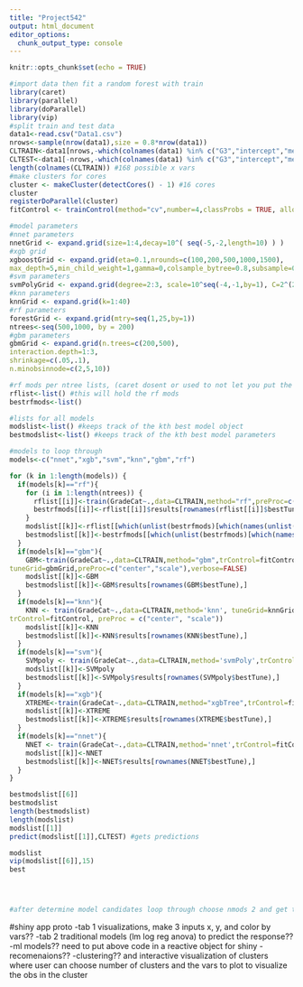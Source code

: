```yaml
---
title: "Project542"
output: html_document
editor_options: 
  chunk_output_type: console
---
```


```r
knitr::opts_chunk$set(echo = TRUE)
```



```r
#import data then fit a random forest with train 
library(caret)
library(parallel)
library(doParallel)
library(vip)
#split train and test data
data1<-read.csv("Data1.csv")
nrows<-sample(nrow(data1),size = 0.8*nrow(data1))
CLTRAIN<-data1[nrows,-which(colnames(data1) %in% c("G3","intercept","meanGradeCatabsences","X"))]
CLTEST<-data1[-nrows,-which(colnames(data1) %in% c("G3","intercept","meanGradeCatabsences","X"))]
length(colnames(CLTRAIN)) #168 possible x vars 
#make clusters for cores
cluster <- makeCluster(detectCores() - 1) #16 cores 
cluster
registerDoParallel(cluster) 
fitControl <- trainControl(method="cv",number=4,classProbs = TRUE, allowParallel = T) 

#model parameters 
#nnet parameters
nnetGrid <- expand.grid(size=1:4,decay=10^( seq(-5,-2,length=10) ) )
#xgb grid 
xgboostGrid <- expand.grid(eta=0.1,nrounds=c(100,200,500,1000,1500),
max_depth=5,min_child_weight=1,gamma=0,colsample_bytree=0.8,subsample=0.8)
#svm parameters
svmPolyGrid <- expand.grid(degree=2:3, scale=10^seq(-4,-1,by=1), C=2^(2:4) )
#knn parameters
knnGrid <- expand.grid(k=1:40)
#rf parameters
forestGrid <- expand.grid(mtry=seq(1,25,by=1))
ntrees<-seq(500,1000, by = 200)
#gbm parameters
gbmGrid <- expand.grid(n.trees=c(200,500),
interaction.depth=1:3,
shrinkage=c(.05,.1),
n.minobsinnode=c(2,5,10))

#rf mods per ntree lists, (caret dosent or used to not let you put the ntrees in the grid so you have to loop through them)
rflist<-list() #this will hold the rf mods
bestrfmods<-list()

#lists for all models 
modslist<-list() #keeps track of the kth best model object
bestmodslist<-list() #keeps track of the kth best model parameters

#models to loop through 
models<-c("nnet","xgb","svm","knn","gbm","rf")

for (k in 1:length(models)) {
  if(models[k]=="rf"){
    for (i in 1:length(ntrees)) {
      rflist[[i]]<-train(GradeCat~.,data=CLTRAIN,method="rf",preProc=c("center","scale"), trControl=fitControl,tuneGrid=forestGrid, importances=TRUE, ntree=ntrees[i]) 
      bestrfmods[[i]]<-rflist[[i]]$results[rownames(rflist[[i]]$bestTune),]
    }
    modslist[[k]]<-rflist[[which(unlist(bestrfmods)[which(names(unlist(bestrfmods))=="Accuracy")]==max(unlist(bestrfmods)[which(names(unlist(bestrfmods))=="Accuracy")]))]]
    bestmodslist[[k]]<-bestrfmods[[which(unlist(bestrfmods)[which(names(unlist(bestrfmods))=="Accuracy")]==max(unlist(bestrfmods)[which(names(unlist(bestrfmods))=="Accuracy")]))]]
  }
  if(models[k]=="gbm"){
    GBM<-train(GradeCat~.,data=CLTRAIN,method="gbm",trControl=fitControl,
tuneGrid=gbmGrid,preProc=c("center","scale"),verbose=FALSE)
    modslist[[k]]<-GBM
    bestmodslist[[k]]<-GBM$results[rownames(GBM$bestTune),]
  }
  if(models[k]=="knn"){
    KNN <- train(GradeCat~.,data=CLTRAIN,method='knn', tuneGrid=knnGrid,
trControl=fitControl, preProc = c("center", "scale"))
    modslist[[k]]<-KNN
    bestmodslist[[k]]<-KNN$results[rownames(KNN$bestTune),]
  }
  if(models[k]=="svm"){
    SVMpoly <- train(GradeCat~.,data=CLTRAIN,method='svmPoly',trControl=fitControl,tuneGrid=svmPolyGrid,preProc = c("center", "scale"))
    modslist[[k]]<-SVMpoly
    bestmodslist[[k]]<-SVMpoly$results[rownames(SVMpoly$bestTune),]
  }
  if(models[k]=="xgb"){
    XTREME<-train(GradeCat~.,data=CLTRAIN,method="xgbTree",trControl=fitControl,tuneGrid=xgboostGrid,preProc = c("center", "scale"),verbose=FALSE)
    modslist[[k]]<-XTREME
    bestmodslist[[k]]<-XTREME$results[rownames(XTREME$bestTune),]
  }
  if(models[k]=="nnet"){
    NNET <- train(GradeCat~.,data=CLTRAIN,method='nnet',trControl=fitControl,tuneGrid=nnetGrid,trace=FALSE,linout=FALSE,preProc = c("center", "scale"))
    modslist[[k]]<-NNET
    bestmodslist[[k]]<-NNET$results[rownames(NNET$bestTune),]
  }
}

bestmodslist[[6]]
bestmodslist
length(bestmodslist)
length(modslist)
modslist[[1]]
predict(modslist[[1]],CLTEST) #gets predictions

modslist
vip(modslist[[6]],15)
best




#after determine model candidates loop through choose nmods 2 and get two way ensemble models
```

#shiny app proto 
-tab 1 visualizations, make 3 inputs x, y, and color by vars??
-tab 2 traditional models (lm log reg anova) to predict the response??
-ml models?? need to put above code in a reactive object for shiny 
-recomenaions??
-clustering?? and interactive visualization of clusters where user can choose number of clusters and the vars to plot to visualize the obs in the cluster 

```r



```

